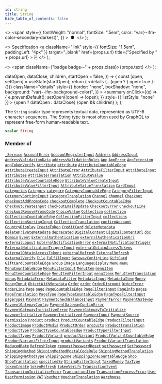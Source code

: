 ```yaml
---
id: string
title: String
hide_table_of_contents: false
---
```


  <>
    <span
      style={{
        fontWeight: "normal",
        fontSize: ".5em",
        color: "var(--ifm-color-secondary-darkest)",
      }}
    >
      &nbsp;●&nbsp;
    </span>
  </>
);

  <>
    Specification
    <a
      className="link"
      style={{ fontSize: "1.5em", paddingLeft: "4px" }}
      target="\_blank"
      href={props.url}
      title={"Specified by " + props.url}
    >
      ⎘
    </a>
  </>
);

  <>
    <span className={"badge badge--" + props.class}>{props.text}</span>
  </>
);


  dataOpen,
  dataClose,
  children,
  startOpen = false,
}) => {
  const [open, setOpen] = useState(startOpen);
  return (
    <details
      {...(open ? { open: true } : {})}
      className="details"
      style={{
        border: "none",
        boxShadow: "none",
        background: "var(--ifm-background-color)",
      }}
    >
      <summary
        onClick={(e) => {
          e.preventDefault();
          setOpen((open) => !open);
        }}
        style={{ listStyle: "none" }}
      >
        {open ? dataOpen : dataClose}
      </summary>
      {open && children}
    </details>
  );
};

The `String` scalar type represents textual data, represented as UTF-8 character sequences. The String type is most often used by GraphQL to represent free-form human-readable text.

```graphql
scalar String
```

### Member of

[`_Service`](../../../api-storefront/miscellaneous/objects/service) <Badge class="secondary" text="object"/><Bullet />[`AccountError`](../../../api-storefront/users/objects/account-error) <Badge class="secondary" text="object"/><Bullet />[`AccountRegisterInput`](../../../api-storefront/users/inputs/account-register-input) <Badge class="secondary" text="input"/><Bullet />[`Address`](../../../api-storefront/users/objects/address) <Badge class="secondary" text="object"/><Bullet />[`AddressInput`](../../../api-storefront/miscellaneous/inputs/address-input) <Badge class="secondary" text="input"/><Bullet />[`AddressValidationData`](../../../api-storefront/users/objects/address-validation-data) <Badge class="secondary" text="object"/><Bullet />[`addressValidationRules`](../../../api-storefront/users/queries/address-validation-rules) <Badge class="secondary" text="query"/><Bullet />[`App`](../../../api-storefront/apps/objects/app) <Badge class="secondary" text="object"/><Bullet />[`AppError`](../../../api-storefront/apps/objects/app-error) <Badge class="secondary" text="object"/><Bullet />[`AppExtension`](../../../api-storefront/apps/objects/app-extension) <Badge class="secondary" text="object"/><Bullet />[`appTokenVerify`](../../../api-storefront/apps/mutations/app-token-verify) <Badge class="secondary" text="mutation"/><Bullet />[`Attribute`](../../../api-storefront/attributes/objects/attribute) <Badge class="secondary" text="object"/><Bullet />[`attribute`](../../../api-storefront/attributes/queries/attribute) <Badge class="secondary" text="query"/><Bullet />[`AttributeCountableEdge`](../../../api-storefront/attributes/objects/attribute-countable-edge) <Badge class="secondary" text="object"/><Bullet />[`AttributeCreateInput`](../../../api-storefront/attributes/inputs/attribute-create-input) <Badge class="secondary" text="input"/><Bullet />[`AttributeError`](../../../api-storefront/attributes/objects/attribute-error) <Badge class="secondary" text="object"/><Bullet />[`AttributeFilterInput`](../../../api-storefront/attributes/inputs/attribute-filter-input) <Badge class="secondary" text="input"/><Bullet />[`AttributeInput`](../../../api-storefront/attributes/inputs/attribute-input) <Badge class="secondary" text="input"/><Bullet />[`attributes`](../../../api-storefront/attributes/queries/attributes) <Badge class="secondary" text="query"/><Bullet />[`AttributeTranslation`](../../../api-storefront/attributes/objects/attribute-translation) <Badge class="secondary" text="object"/><Bullet />[`AttributeValue`](../../../api-storefront/attributes/objects/attribute-value) <Badge class="secondary" text="object"/><Bullet />[`AttributeValueCountableEdge`](../../../api-storefront/attributes/objects/attribute-value-countable-edge) <Badge class="secondary" text="object"/><Bullet />[`AttributeValueCreateInput`](../../../api-storefront/attributes/inputs/attribute-value-create-input) <Badge class="secondary" text="input"/><Bullet />[`AttributeValueFilterInput`](../../../api-storefront/attributes/inputs/attribute-value-filter-input) <Badge class="secondary" text="input"/><Bullet />[`AttributeValueTranslation`](../../../api-storefront/attributes/objects/attribute-value-translation) <Badge class="secondary" text="object"/><Bullet />[`CardInput`](../../../api-storefront/miscellaneous/inputs/card-input) <Badge class="secondary" text="input"/><Bullet />[`categories`](../../../api-storefront/products/queries/categories) <Badge class="secondary" text="query"/><Bullet />[`Category`](../../../api-storefront/products/objects/category) <Badge class="secondary" text="object"/><Bullet />[`category`](../../../api-storefront/products/queries/category) <Badge class="secondary" text="query"/><Bullet />[`CategoryCountableEdge`](../../../api-storefront/products/objects/category-countable-edge) <Badge class="secondary" text="object"/><Bullet />[`CategoryFilterInput`](../../../api-storefront/products/inputs/category-filter-input) <Badge class="secondary" text="input"/><Bullet />[`CategorySortingInput`](../../../api-storefront/products/inputs/category-sorting-input) <Badge class="secondary" text="input"/><Bullet />[`CategoryTranslation`](../../../api-storefront/products/objects/category-translation) <Badge class="secondary" text="object"/><Bullet />[`Channel`](../../../api-storefront/channels/objects/channel) <Badge class="secondary" text="object"/><Bullet />[`channel`](../../../api-storefront/channels/queries/channel) <Badge class="secondary" text="query"/><Bullet />[`Checkout`](../../../api-storefront/checkout/objects/checkout) <Badge class="secondary" text="object"/><Bullet />[`checkoutAddPromoCode`](../../../api-storefront/checkout/mutations/checkout-add-promo-code) <Badge class="secondary" text="mutation"/><Bullet />[`checkoutComplete`](../../../api-storefront/checkout/mutations/checkout-complete) <Badge class="secondary" text="mutation"/><Bullet />[`CheckoutCountableEdge`](../../../api-storefront/checkout/objects/checkout-countable-edge) <Badge class="secondary" text="object"/><Bullet />[`CheckoutCreateInput`](../../../api-storefront/checkout/inputs/checkout-create-input) <Badge class="secondary" text="input"/><Bullet />[`checkoutEmailUpdate`](../../../api-storefront/checkout/mutations/checkout-email-update) <Badge class="secondary" text="mutation"/><Bullet />[`CheckoutError`](../../../api-storefront/checkout/objects/checkout-error) <Badge class="secondary" text="object"/><Bullet />[`CheckoutLine`](../../../api-storefront/checkout/objects/checkout-line) <Badge class="secondary" text="object"/><Bullet />[`checkoutRemovePromoCode`](../../../api-storefront/checkout/mutations/checkout-remove-promo-code) <Badge class="secondary" text="mutation"/><Bullet />[`ChoiceValue`](../../../api-storefront/miscellaneous/objects/choice-value) <Badge class="secondary" text="object"/><Bullet />[`Collection`](../../../api-storefront/products/objects/collection) <Badge class="secondary" text="object"/><Bullet />[`collection`](../../../api-storefront/products/queries/collection) <Badge class="secondary" text="query"/><Bullet />[`CollectionCountableEdge`](../../../api-storefront/products/objects/collection-countable-edge) <Badge class="secondary" text="object"/><Bullet />[`CollectionFilterInput`](../../../api-storefront/products/inputs/collection-filter-input) <Badge class="secondary" text="input"/><Bullet />[`collections`](../../../api-storefront/products/queries/collections) <Badge class="secondary" text="query"/><Bullet />[`CollectionSortingInput`](../../../api-storefront/products/inputs/collection-sorting-input) <Badge class="secondary" text="input"/><Bullet />[`CollectionTranslation`](../../../api-storefront/products/objects/collection-translation) <Badge class="secondary" text="object"/><Bullet />[`confirmAccount`](../../../api-storefront/users/mutations/confirm-account) <Badge class="secondary" text="mutation"/><Bullet />[`CountryDisplay`](../../../api-storefront/miscellaneous/objects/country-display) <Badge class="secondary" text="object"/><Bullet />[`CreateToken`](../../../api-storefront/authentication/objects/create-token) <Badge class="secondary" text="object"/><Bullet />[`CreditCard`](../../../api-storefront/payments/objects/credit-card) <Badge class="secondary" text="object"/><Bullet />[`deleteMetadata`](../../../api-storefront/miscellaneous/mutations/delete-metadata) <Badge class="secondary" text="mutation"/><Bullet />[`deletePrivateMetadata`](../../../api-storefront/miscellaneous/mutations/delete-private-metadata) <Badge class="secondary" text="mutation"/><Bullet />[`deprecated`](../../../api-storefront/miscellaneous/directives/deprecated) <Badge class="secondary" text="directive"/><Bullet />[`DigitalContent`](../../../api-storefront/products/objects/digital-content) <Badge class="secondary" text="object"/><Bullet />[`DigitalContentUrl`](../../../api-storefront/products/objects/digital-content-url) <Badge class="secondary" text="object"/><Bullet />[`doc`](../../../api-storefront/miscellaneous/directives/doc) <Badge class="secondary" text="directive"/><Bullet />[`Domain`](../../../api-storefront/miscellaneous/objects/domain) <Badge class="secondary" text="object"/><Bullet />[`Event`](../../../api-storefront/miscellaneous/interfaces/event) <Badge class="secondary" text="interface"/><Bullet />[`ExternalAuthentication`](../../../api-storefront/authentication/objects/external-authentication) <Badge class="secondary" text="object"/><Bullet />[`externalAuthenticationUrl`](../../../api-storefront/authentication/mutations/external-authentication-url) <Badge class="secondary" text="mutation"/><Bullet />[`externalLogout`](../../../api-storefront/authentication/mutations/external-logout) <Badge class="secondary" text="mutation"/><Bullet />[`ExternalNotificationError`](../../../api-storefront/miscellaneous/objects/external-notification-error) <Badge class="secondary" text="object"/><Bullet />[`externalNotificationTrigger`](../../../api-storefront/miscellaneous/mutations/external-notification-trigger) <Badge class="secondary" text="mutation"/><Bullet />[`ExternalNotificationTriggerInput`](../../../api-storefront/miscellaneous/inputs/external-notification-trigger-input) <Badge class="secondary" text="input"/><Bullet />[`externalObtainAccessTokens`](../../../api-storefront/authentication/mutations/external-obtain-access-tokens) <Badge class="secondary" text="mutation"/><Bullet />[`ExternalObtainAccessTokens`](../../../api-storefront/authentication/objects/external-obtain-access-tokens) <Badge class="secondary" text="object"/><Bullet />[`externalRefresh`](../../../api-storefront/authentication/mutations/external-refresh) <Badge class="secondary" text="mutation"/><Bullet />[`ExternalRefresh`](../../../api-storefront/authentication/objects/external-refresh) <Badge class="secondary" text="object"/><Bullet />[`externalVerify`](../../../api-storefront/authentication/mutations/external-verify) <Badge class="secondary" text="mutation"/><Bullet />[`File`](../../../api-storefront/miscellaneous/objects/file) <Badge class="secondary" text="object"/><Bullet />[`Fulfillment`](../../../api-storefront/orders/objects/fulfillment) <Badge class="secondary" text="object"/><Bullet />[`GatewayConfigLine`](../../../api-storefront/payments/objects/gateway-config-line) <Badge class="secondary" text="object"/><Bullet />[`GiftCard`](../../../api-storefront/gift-cards/objects/gift-card) <Badge class="secondary" text="object"/><Bullet />[`GiftCardCountableEdge`](../../../api-storefront/gift-cards/objects/gift-card-countable-edge) <Badge class="secondary" text="object"/><Bullet />[`Group`](../../../api-storefront/users/objects/group) <Badge class="secondary" text="object"/><Bullet />[`Image`](../../../api-storefront/miscellaneous/objects/image) <Badge class="secondary" text="object"/><Bullet />[`LanguageDisplay`](../../../api-storefront/miscellaneous/objects/language-display) <Badge class="secondary" text="object"/><Bullet />[`Menu`](../../../api-storefront/menu/objects/menu) <Badge class="secondary" text="object"/><Bullet />[`menu`](../../../api-storefront/menu/queries/menu) <Badge class="secondary" text="query"/><Bullet />[`MenuCountableEdge`](../../../api-storefront/menu/objects/menu-countable-edge) <Badge class="secondary" text="object"/><Bullet />[`MenuFilterInput`](../../../api-storefront/miscellaneous/inputs/menu-filter-input) <Badge class="secondary" text="input"/><Bullet />[`MenuItem`](../../../api-storefront/menu/objects/menu-item) <Badge class="secondary" text="object"/><Bullet />[`menuItem`](../../../api-storefront/menu/queries/menu-item) <Badge class="secondary" text="query"/><Bullet />[`MenuItemCountableEdge`](../../../api-storefront/menu/objects/menu-item-countable-edge) <Badge class="secondary" text="object"/><Bullet />[`MenuItemFilterInput`](../../../api-storefront/miscellaneous/inputs/menu-item-filter-input) <Badge class="secondary" text="input"/><Bullet />[`menuItems`](../../../api-storefront/menu/queries/menu-items) <Badge class="secondary" text="query"/><Bullet />[`MenuItemTranslation`](../../../api-storefront/menu/objects/menu-item-translation) <Badge class="secondary" text="object"/><Bullet />[`menus`](../../../api-storefront/menu/queries/menus) <Badge class="secondary" text="query"/><Bullet />[`MetadataError`](../../../api-storefront/miscellaneous/objects/metadata-error) <Badge class="secondary" text="object"/><Bullet />[`MetadataFilter`](../../../api-storefront/miscellaneous/inputs/metadata-filter) <Badge class="secondary" text="input"/><Bullet />[`MetadataInput`](../../../api-storefront/miscellaneous/inputs/metadata-input) <Badge class="secondary" text="input"/><Bullet />[`MetadataItem`](../../../api-storefront/miscellaneous/objects/metadata-item) <Badge class="secondary" text="object"/><Bullet />[`Money`](../../../api-storefront/miscellaneous/objects/money) <Badge class="secondary" text="object"/><Bullet />[`MoneyInput`](../../../api-storefront/miscellaneous/inputs/money-input) <Badge class="secondary" text="input"/><Bullet />[`ObjectWithMetadata`](../../../api-storefront/miscellaneous/interfaces/object-with-metadata) <Badge class="secondary" text="interface"/><Bullet />[`Order`](../../../api-storefront/orders/objects/order) <Badge class="secondary" text="object"/><Bullet />[`order`](../../../api-storefront/orders/queries/order) <Badge class="secondary" text="query"/><Bullet />[`OrderDiscount`](../../../api-storefront/discounts/objects/order-discount) <Badge class="secondary" text="object"/><Bullet />[`OrderError`](../../../api-storefront/orders/objects/order-error) <Badge class="secondary" text="object"/><Bullet />[`OrderLine`](../../../api-storefront/orders/objects/order-line) <Badge class="secondary" text="object"/><Bullet />[`Page`](../../../api-storefront/pages/objects/page) <Badge class="secondary" text="object"/><Bullet />[`page`](../../../api-storefront/pages/queries/page) <Badge class="secondary" text="query"/><Bullet />[`PageCountableEdge`](../../../api-storefront/pages/objects/page-countable-edge) <Badge class="secondary" text="object"/><Bullet />[`PageFilterInput`](../../../api-storefront/pages/inputs/page-filter-input) <Badge class="secondary" text="input"/><Bullet />[`PageInfo`](../../../api-storefront/miscellaneous/objects/page-info) <Badge class="secondary" text="object"/><Bullet />[`pages`](../../../api-storefront/pages/queries/pages) <Badge class="secondary" text="query"/><Bullet />[`PageTranslation`](../../../api-storefront/pages/objects/page-translation) <Badge class="secondary" text="object"/><Bullet />[`PageType`](../../../api-storefront/pages/objects/page-type) <Badge class="secondary" text="object"/><Bullet />[`PageTypeCountableEdge`](../../../api-storefront/pages/objects/page-type-countable-edge) <Badge class="secondary" text="object"/><Bullet />[`PageTypeFilterInput`](../../../api-storefront/pages/inputs/page-type-filter-input) <Badge class="secondary" text="input"/><Bullet />[`pageTypes`](../../../api-storefront/pages/queries/page-types) <Badge class="secondary" text="query"/><Bullet />[`Payment`](../../../api-storefront/payments/objects/payment) <Badge class="secondary" text="object"/><Bullet />[`PaymentCheckBalanceInput`](../../../api-storefront/payments/inputs/payment-check-balance-input) <Badge class="secondary" text="input"/><Bullet />[`PaymentError`](../../../api-storefront/payments/objects/payment-error) <Badge class="secondary" text="object"/><Bullet />[`PaymentGateway`](../../../api-storefront/payments/objects/payment-gateway) <Badge class="secondary" text="object"/><Bullet />[`PaymentGatewayConfig`](../../../api-storefront/payments/objects/payment-gateway-config) <Badge class="secondary" text="object"/><Bullet />[`PaymentGatewayConfigError`](../../../api-storefront/payments/objects/payment-gateway-config-error) <Badge class="secondary" text="object"/><Bullet />[`PaymentGatewayInitializeError`](../../../api-storefront/payments/objects/payment-gateway-initialize-error) <Badge class="secondary" text="object"/><Bullet />[`PaymentGatewayToInitialize`](../../../api-storefront/payments/inputs/payment-gateway-to-initialize) <Badge class="secondary" text="input"/><Bullet />[`paymentInitialize`](../../../api-storefront/payments/mutations/payment-initialize) <Badge class="secondary" text="mutation"/><Bullet />[`PaymentInitialized`](../../../api-storefront/payments/objects/payment-initialized) <Badge class="secondary" text="object"/><Bullet />[`PaymentInput`](../../../api-storefront/payments/inputs/payment-input) <Badge class="secondary" text="input"/><Bullet />[`PaymentSource`](../../../api-storefront/payments/objects/payment-source) <Badge class="secondary" text="object"/><Bullet />[`Permission`](../../../api-storefront/authentication/objects/permission) <Badge class="secondary" text="object"/><Bullet />[`Product`](../../../api-storefront/products/objects/product) <Badge class="secondary" text="object"/><Bullet />[`product`](../../../api-storefront/products/queries/product) <Badge class="secondary" text="query"/><Bullet />[`ProductCountableEdge`](../../../api-storefront/products/objects/product-countable-edge) <Badge class="secondary" text="object"/><Bullet />[`ProductFilterInput`](../../../api-storefront/products/inputs/product-filter-input) <Badge class="secondary" text="input"/><Bullet />[`ProductImage`](../../../api-storefront/products/objects/product-image) <Badge class="secondary" text="object"/><Bullet />[`ProductMedia`](../../../api-storefront/products/objects/product-media) <Badge class="secondary" text="object"/><Bullet />[`ProductOrder`](../../../api-storefront/products/inputs/product-order) <Badge class="secondary" text="input"/><Bullet />[`products`](../../../api-storefront/products/queries/products) <Badge class="secondary" text="query"/><Bullet />[`ProductTranslation`](../../../api-storefront/products/objects/product-translation) <Badge class="secondary" text="object"/><Bullet />[`ProductType`](../../../api-storefront/products/objects/product-type) <Badge class="secondary" text="object"/><Bullet />[`ProductTypeCountableEdge`](../../../api-storefront/products/objects/product-type-countable-edge) <Badge class="secondary" text="object"/><Bullet />[`ProductTypeFilterInput`](../../../api-storefront/products/inputs/product-type-filter-input) <Badge class="secondary" text="input"/><Bullet />[`productTypes`](../../../api-storefront/products/queries/product-types) <Badge class="secondary" text="query"/><Bullet />[`ProductVariant`](../../../api-storefront/products/objects/product-variant) <Badge class="secondary" text="object"/><Bullet />[`productVariant`](../../../api-storefront/products/queries/product-variant) <Badge class="secondary" text="query"/><Bullet />[`ProductVariantCountableEdge`](../../../api-storefront/products/objects/product-variant-countable-edge) <Badge class="secondary" text="object"/><Bullet />[`ProductVariantFilterInput`](../../../api-storefront/products/inputs/product-variant-filter-input) <Badge class="secondary" text="input"/><Bullet />[`productVariants`](../../../api-storefront/products/queries/product-variants) <Badge class="secondary" text="query"/><Bullet />[`ProductVariantTranslation`](../../../api-storefront/products/objects/product-variant-translation) <Badge class="secondary" text="object"/><Bullet />[`ReducedRate`](../../../api-storefront/taxes/objects/reduced-rate) <Badge class="secondary" text="object"/><Bullet />[`RefreshToken`](../../../api-storefront/authentication/objects/refresh-token) <Badge class="secondary" text="object"/><Bullet />[`requestPasswordReset`](../../../api-storefront/users/mutations/request-password-reset) <Badge class="secondary" text="mutation"/><Bullet />[`setPassword`](../../../api-storefront/users/mutations/set-password) <Badge class="secondary" text="mutation"/><Bullet />[`SetPassword`](../../../api-storefront/users/objects/set-password) <Badge class="secondary" text="object"/><Bullet />[`ShippingMethod`](../../../api-storefront/shipping/objects/shipping-method) <Badge class="secondary" text="object"/><Bullet />[`ShippingMethodPostalCodeRule`](../../../api-storefront/shipping/objects/shipping-method-postal-code-rule) <Badge class="secondary" text="object"/><Bullet />[`ShippingMethodTranslation`](../../../api-storefront/shipping/objects/shipping-method-translation) <Badge class="secondary" text="object"/><Bullet />[`ShippingMethodType`](../../../api-storefront/shipping/objects/shipping-method-type) <Badge class="secondary" text="object"/><Bullet />[`ShippingZone`](../../../api-storefront/shipping/objects/shipping-zone) <Badge class="secondary" text="object"/><Bullet />[`ShippingZoneCountableEdge`](../../../api-storefront/shipping/objects/shipping-zone-countable-edge) <Badge class="secondary" text="object"/><Bullet />[`Shop`](../../../api-storefront/miscellaneous/objects/shop) <Badge class="secondary" text="object"/><Bullet />[`ShopTranslation`](../../../api-storefront/shop/objects/shop-translation) <Badge class="secondary" text="object"/><Bullet />[`specifiedBy`](../../../api-storefront/miscellaneous/directives/specified-by) <Badge class="secondary" text="directive"/><Bullet />[`StringFilterInput`](../../../api-storefront/miscellaneous/inputs/string-filter-input) <Badge class="secondary" text="input"/><Bullet />[`TaxedMoney`](../../../api-storefront/miscellaneous/objects/taxed-money) <Badge class="secondary" text="object"/><Bullet />[`TaxType`](../../../api-storefront/taxes/objects/tax-type) <Badge class="secondary" text="object"/><Bullet />[`tokenCreate`](../../../api-storefront/authentication/mutations/token-create) <Badge class="secondary" text="mutation"/><Bullet />[`tokenRefresh`](../../../api-storefront/authentication/mutations/token-refresh) <Badge class="secondary" text="mutation"/><Bullet />[`tokenVerify`](../../../api-storefront/authentication/mutations/token-verify) <Badge class="secondary" text="mutation"/><Bullet />[`TransactionEvent`](../../../api-storefront/payments/objects/transaction-event) <Badge class="secondary" text="object"/><Bullet />[`TransactionInitializeError`](../../../api-storefront/payments/objects/transaction-initialize-error) <Badge class="secondary" text="object"/><Bullet />[`TransactionItem`](../../../api-storefront/payments/objects/transaction-item) <Badge class="secondary" text="object"/><Bullet />[`TransactionProcessError`](../../../api-storefront/payments/objects/transaction-process-error) <Badge class="secondary" text="object"/><Bullet />[`User`](../../../api-storefront/users/objects/user) <Badge class="secondary" text="object"/><Bullet />[`UserPermission`](../../../api-storefront/users/objects/user-permission) <Badge class="secondary" text="object"/><Bullet />[`VAT`](../../../api-storefront/taxes/objects/vat) <Badge class="secondary" text="object"/><Bullet />[`Voucher`](../../../api-storefront/discounts/objects/voucher) <Badge class="secondary" text="object"/><Bullet />[`VoucherTranslation`](../../../api-storefront/discounts/objects/voucher-translation) <Badge class="secondary" text="object"/><Bullet />[`Warehouse`](../../../api-storefront/products/objects/warehouse) <Badge class="secondary" text="object"/>
